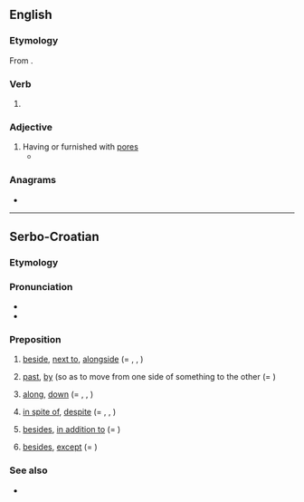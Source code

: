 ==English==

===Etymology===
From {{suffix|en|pore|ed}}.

===Verb===
{{head|en|verb form}}

# {{en-past of|pore}}

===Adjective===
{{en-adj}}

# Having or furnished with [[pore]]s
#* {{quote-text|year=2018|author=Brian W. Coad, ‎James D. Reist|title=Marine Fishes of Arctic Canada|page=579|passage=Lateral line. A sense organ in a '''pored''' tube along the side of the body that detects movement, low frequency vibrations, and temperature changes.}}

===Anagrams===
* {{anagrams|en|a=deopr|Pedro|doper|orped|repod|roped}}

----

==Serbo-Croatian==

===Etymology===
{{prefix|po|red|lang=sh}}

===Pronunciation===
* {{IPA|/pôred/|lang=sh}}
* {{hyphenation|po|red|lang=sh}}

===Preposition===
{{sh-preposition|head=pȍred}} {{qualifier|+ [[genitive case]]}}

# [[beside]], [[next to]], [[alongside]] (= {{m|sh|krȁj}}, {{m|sh|pȍkraj}}, {{m|sh|dȍ}})
#: {{ux|sh|Dođi, s(j)edni '''pored''' mene.|Come here. Sit '''next''' to me.|inline=1}}
# [[past]], [[by]] (so as to move from one side of something to the other (= {{m|sh|pȍkraj}})
#: {{ux|sh|Metak je proletio točno '''pored''' mene.|The bullet flew right '''by''' me.|inline=1}}
# {{qualifier|in a constant direction with or opposite another}} [[along]], [[down]] (= {{m|sh|nȉz}}, {{m|sh|dȕž}}, {{m|sh|pȍkraj}})
#: {{ux|sh|Cesta ide '''pored''' r(ij)eke.|The road goes '''along''' the river.|inline=1}}
# [[in spite of]], [[despite]] (= {{m|sh|ȕprkos}}, {{m|sh|pȍkraj}}, {{m|sh|mȉmo}})
#: {{ux|sh|'''pored''' svih upozorenja|'''in spite of''' all warnings|inline=1}}
# [[besides]], [[in addition to]] (= {{m|sh|pòvrh}})
#: {{ux|sh|'''pored''' svega toga|'''in addition to''' all that|inline=1}}
#: {{ux|sh|'''pored''' ostalog|'''in addition to''' everything else|inline=1}}
# {{lb|sh|proscribed}} [[besides]], [[except]] (= {{m|sh|ȍsīm}})
#: {{ux|sh|Ona nema ništa '''pored''' te prikolice.|She has nothing '''except''' that trailer.|inline=1}}

===See also===
* {{l|sh|pokraj}}